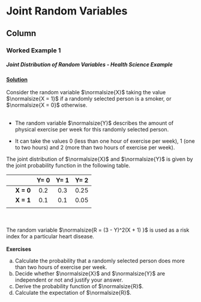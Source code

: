 Joint Random Variables {data-navmenu="Random Variables"}
===========================================================

Column {.tabset}
-----------------------------------


### Worked Example 1

<h5> Joint Distribution of Random Variables  - Health Science Example </h5>
<strong><a href="https://youtu.be/M6iKFS8FaLg">Solution</a></strong>
<br><br>
Consider the random variable $\normalsize{X}$ taking the value $\normalsize{X = 1}$ if a randomly selected person
is a smoker, or $\normalsize{X = 0}$ otherwise. <br><br>

* The random variable $\normalsize{Y}$ describes the amount of
physical exercise per week for this randomly selected person. <p>

* It can take the values 0
(less than one hour of exercise per week), 1 (one to two hours) and 2 (more than two
hours of exercise per week).

<p>
The joint distribution of $\normalsize{X}$ and $\normalsize{Y}$ is given by the joint probability function in the
following table.

||| Y= 0 | Y= 1 | Y= 2|
|------:|------:|:--------:|:--------:|:--------:|
||**X = 0** | 0.2 | 0.3 | 0.25|
||**X = 1** | 0.1 | 0.1 | 0.05|
||     |   |    |    |


<br><br>
The random variable $\normalsize{R = (3 - Y)^2(X + 1) }$ is used as a risk index for a particular heart disease.
<br><br>
<b> Exercises</b>

a. Calculate the probability that a randomly selected person does more than two
hours of exercise per week. 
b. Decide whether $\normalsize{X}$ and $\normalsize{Y}$ are independent or not and justify your answer. 
c. Derive the probability function of $\normalsize{R}$. 
d. Calculate the expectation of $\normalsize{R}$.
